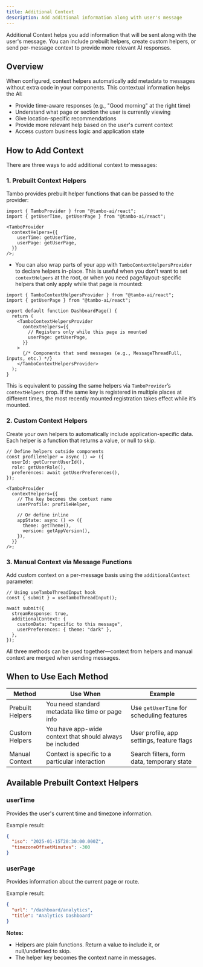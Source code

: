 ```yaml
---
title: Additional Context
description: Add additional information along with user's message
---
```


Additional Context helps you add information that will be sent along with the user's message. You can include prebuilt helpers, create custom helpers, or send per-message context to provide more relevant AI responses.

## Overview

When configured, context helpers automatically add metadata to messages without extra code in your components. This contextual information helps the AI:

- Provide time-aware responses (e.g., "Good morning" at the right time)
- Understand what page or section the user is currently viewing
- Give location-specific recommendations
- Provide more relevant help based on the user's current context
- Access custom business logic and application state

## How to Add Context

There are three ways to add additional context to messages:

### 1. Prebuilt Context Helpers

Tambo provides prebuilt helper functions that can be passed to the provider:

```tsx
import { TamboProvider } from "@tambo-ai/react";
import { getUserTime, getUserPage } from "@tambo-ai/react";

<TamboProvider
  contextHelpers={{
    userTime: getUserTime,
    userPage: getUserPage,
  }}
/>;
```

- You can also wrap parts of your app with `TamboContextHelpersProvider` to declare helpers in-place. This is useful when you don't want to set `contextHelpers` at the root, or when you need page/layout-specific helpers that only apply while that page is mounted:

```tsx
import { TamboContextHelpersProvider } from "@tambo-ai/react";
import { getUserPage } from "@tambo-ai/react";

export default function DashboardPage() {
  return (
    <TamboContextHelpersProvider
      contextHelpers={{
        // Registers only while this page is mounted
        userPage: getUserPage,
      }}
    >
      {/* Components that send messages (e.g., MessageThreadFull, inputs, etc.) */}
    </TamboContextHelpersProvider>
  );
}
```

This is equivalent to passing the same helpers via `TamboProvider`’s `contextHelpers` prop. If the same key is registered in multiple places at different times, the most recently mounted registration takes effect while it’s mounted.

### 2. Custom Context Helpers

Create your own helpers to automatically include application-specific data. Each helper is a function that returns a value, or null to skip.

```tsx
// Define helpers outside components
const profileHelper = async () => ({
  userId: getCurrentUserId(),
  role: getUserRole(),
  preferences: await getUserPreferences(),
});

<TamboProvider
  contextHelpers={{
    // The key becomes the context name
    userProfile: profileHelper,

    // Or define inline
    appState: async () => ({
      theme: getTheme(),
      version: getAppVersion(),
    }),
  }}
/>;
```

### 3. Manual Context via Message Functions

Add custom context on a per-message basis using the `additionalContext` parameter:

```tsx
// Using useTamboThreadInput hook
const { submit } = useTamboThreadInput();

await submit({
  streamResponse: true,
  additionalContext: {
    customData: "specific to this message",
    userPreferences: { theme: "dark" },
  },
});
```

All three methods can be used together—context from helpers and manual context are merged when sending messages.

## When to Use Each Method

| Method           | Use When                                                 | Example                                    |
| ---------------- | -------------------------------------------------------- | ------------------------------------------ |
| Prebuilt Helpers | You need standard metadata like time or page info        | Use `getUserTime` for scheduling features  |
| Custom Helpers   | You have app-wide context that should always be included | User profile, app settings, feature flags  |
| Manual Context   | Context is specific to a particular interaction          | Search filters, form data, temporary state |

## Available Prebuilt Context Helpers

### userTime

Provides the user's current time and timezone information.

Example result:

```json
{
  "iso": "2025-01-15T20:30:00.000Z",
  "timezoneOffsetMinutes": -300
}
```

### userPage

Provides information about the current page or route.

Example result:

```json
{
  "url": "/dashboard/analytics",
  "title": "Analytics Dashboard"
}
```

**Notes:**

- Helpers are plain functions. Return a value to include it, or null/undefined to skip.
- The helper key becomes the context name in messages.
